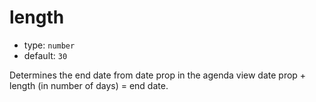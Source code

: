 
# length

- type: `number`
- default: `30`

Determines the end date from date prop in the agenda view date prop + length (in number of days) = end date.

<Story id="props--length" />
